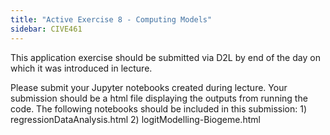 ```yaml
---
title: "Active Exercise 8 - Computing Models"
sidebar: CIVE461
---
```


::: callout-important
This application exercise should be submitted via D2L by end of the day on which it was introduced in lecture.
:::

Please submit your Jupyter notebooks created during lecture. Your submission should be a html file displaying the outputs from running the code. The following notebooks should be included in this submission:
    1) regressionDataAnalysis.html
    2) logitModelling-Biogeme.html